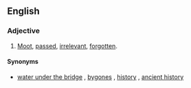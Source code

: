 ==English==

===Adjective===
{{en-adj|head=[[dead]] [[and]] [[buried]]|-}}

# {{context|idiomatic}} [[moot|Moot]], [[passed]], [[irrelevant]], [[forgotten]].

====Synonyms====
* {{sense|moot, passed}} [[water under the bridge]] {{qualifier|noun}}, [[bygones]] {{qualifier|noun}}, [[history]] {{qualifier|noun}}, [[ancient history]] {{qualifier|noun}}